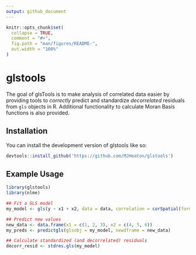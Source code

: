 ```yaml
---
output: github_document
---
```


<!-- README.md is generated from README.Rmd. Please edit that file -->

```r
knitr::opts_chunk$set(
  collapse = TRUE,
  comment = "#>",
  fig.path = "man/figures/README-",
  out.width = "100%"
)
```

# glstools

<!-- badges: start -->
<!-- badges: end -->

The goal of glsTools is to make analysis of correlated data easier by providing tools to *correctly* predict and standardize *decorrelated* residuals from `gls` objects in R. Additional functionality to calculate Moran Basis functions is also provided.

## Installation

You can install the development version of glstools like so:

``` r
devtools::install_github('https://github.com/MJHeaton/glstools')
```

## Example Usage

```r
library(glstools)
library(nlme)

## Fit a GLS model
my_model <- gls(y ~ x1 + x2, data = data, correlation = corSpatial(form = ~ x1 + x2))

## Predict new values
new_data <- data.frame(x1 = c(1, 2, 3), x2 = c(4, 5, 6))
my_preds <- predictgls(glsobj = my_model, newdframe = new_data)

## Calculate standardized (and decorrelated) residuals
decorr_resid <- stdres.gls(my_model)
```
